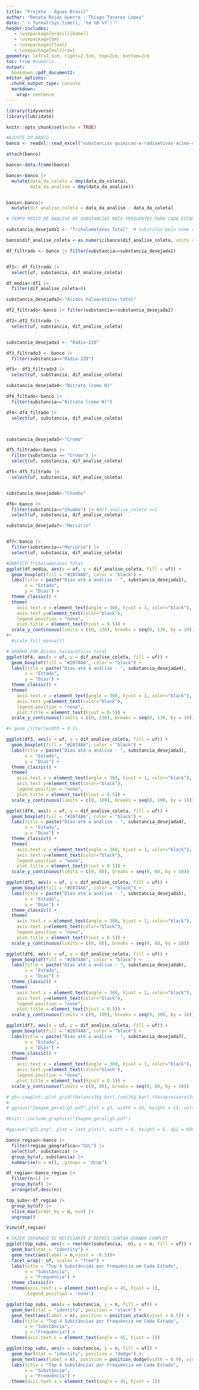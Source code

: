 ```yaml
---
title: "Projeto - Águas Brasil"
author: "Renata Rojas Guerra - Thiago Tavares Lopes"
date: "`r format(Sys.time(), '%d %B %Y')`"
header-includes:
   - \usepackage[brazil]{babel}
   - \usepackage{bm}
   - \usepackage{float}
   - \usepackage{multirow}
geometry: left=2.5cm, right=2.5cm, top=2cm, bottom=2cm
toc: true #sumário
output:
  bookdown::pdf_document2:
editor_options:
  chunk_output_type: console
  markdown: 
    wrap: sentence
---
```

```r
library(tidyverse)
library(lubridate)
```

```r
knitr::opts_chunk$set(echo = TRUE)
```

```r
#AJUSTE DO BANCO
banco <- readxl::read_excel("substancias-quimicas-e-radioativas-acima-do-limite-no-brasil-2018-2020 (1).xlsx")

attach(banco)

banco<-data.frame(banco)

banco<-banco |> 
  mutate(data_da_coleta = dmy(data_da_coleta),
         data_da_analise = dmy(data_da_analise))


banco<-banco|> 
  mutate(dif_analise_coleta = data_da_analise - data_da_coleta)


```

```r
# TEMPO MEDIO DE ANALISE DE SUBSTANCIAS MAIS FREQUENTES PARA CADA ESTADO

substancia_desejada1 <- "Trihalometanos Total"  # substitua pelo nome da substância desejada

banco$dif_analise_coleta <-as.numeric(banco$dif_analise_coleta, units = "days")

df_filtrado <- banco |> filter(substancia==substancia_desejada1)


df1<- df_filtrado |> 
  select(uf, substancia, dif_analise_coleta) 

df_media<-df1 |> 
  filter(dif_analise_coleta>0)

substancia_desejada2<-"Ácidos haloacéticos total"

df2_filtrado<-banco |> filter(substancia==substancia_desejada2)

df2<-df2_filtrado |> 
  select(uf, substancia, dif_analise_coleta)


substancia_desejada3 <- "Rádio-228"

df3_filtrado3 <- banco |> 
  filter(substancia=="Rádio-228")

df3<- df3_filtrado3 |> 
  select(uf, substancia, dif_analise_coleta)

substancia_desejada4<-"Nitrato (como N)"

df4_filtado<-banco |> 
  filter(substancia=="Nitrato (como N)")

df4<-df4_filtado |> 
  select(uf, substancia, dif_analise_coleta)



substancia_desejada5<-"Cromo"

df5_filtrado<-banco |> 
  filter(substancia == "Cromo") |> 
  select(uf, substancia, dif_analise_coleta)

df5<-df5_filtrado |> 
  select(uf, substancia, dif_analise_coleta)


substancia_desejada6<-"Chumbo"

df6<-banco |> 
  filter(substancia=="Chumbo") |> #dif_analise_coleta >=1
  select(uf, substancia, dif_analise_coleta)

substancia_desejada7<-"Mercúrio"


df7<-banco |> 
  filter(substancia=="Mercúrio") |> 
  select(uf, substancia, dif_analise_coleta)

```

```r

#GRÁFICO Trihalometanos Total
ggplot(df_media, aes(x = uf, y = dif_analise_coleta, fill = uf)) +
  geom_boxplot(fill = "#2874A6", color = "black") +
  labs(title = paste("Dias até a análise - ", substancia_desejada1),
       x = "Estado",
       y = "Dias") +
  theme_classic() +
  theme(
    axis.text.x = element_text(angle = 360, hjust = 1, color="black"),
    axis.text.y=element_text(color="black"),
    legend.position = "none",
    plot.title = element_text(hjust = 0.5)) +
  scale_y_continuous(limits = c(0, 130), breaks = seq(0, 130, by = 10)) 
#+
  #scale_fill_manual()
```


```r

# GRAPHS FOR Ácidos haloacéticos total
ggplot(df4, aes(x = uf, y = dif_analise_coleta, fill = uf)) +
  geom_boxplot(fill = "#2874A6", color = "black") +
  labs(title = paste("Dias até a análise - ", substancia_desejada4),
       x = "Estado",
       y = "Dias") +
  theme_classic() +
  theme(
    axis.text.x = element_text(angle = 360, hjust = 1, color="black"),
    axis.text.y=element_text(color="black"),
    legend.position = "none",
    plot.title = element_text(hjust = 0.5)) +
  scale_y_continuous(limits = c(0, 130), breaks = seq(0, 130, by = 10)) 

#+ geom_jitter(width = 0.2)
```


```r
ggplot(df3, aes(x = uf, y = dif_analise_coleta, fill = uf)) +
  geom_boxplot(fill = "#2874A6", color = "black") +
  labs(title = paste("Dias até a análise - ", substancia_desejada3),
       x = "Estado",
       y = "Dias") +
  theme_classic() +
  theme(
    axis.text.x = element_text(angle = 360, hjust = 1, color="black"),
    axis.text.y=element_text(color="black"),
    legend.position = "none",
    plot.title = element_text(hjust = 0.5)) +
  scale_y_continuous(limits = c(0, 100), breaks = seq(0, 100, by = 10)) 
```


```r
ggplot(df4, aes(x = uf, y = dif_analise_coleta, fill = uf)) +
  geom_boxplot(fill = "#2874A6", color = "black") +
  labs(title = paste("Dias até a análise - ", substancia_desejada4),
       x = "Estado",
       y = "Dias") +
  theme_classic() +
  theme(
    axis.text.x = element_text(angle = 360, hjust = 1, color="black"),
    axis.text.y=element_text(color="black"),
    legend.position = "none",
    plot.title = element_text(hjust = 0.5)) +
  scale_y_continuous(limits = c(0, 60), breaks = seq(0, 60, by = 10))
```


```r
ggplot(df5, aes(x = uf, y = dif_analise_coleta, fill = uf)) +
  geom_boxplot(fill = "#2874A6", color = "black") +
  labs(title = paste("Dias até a análise - ", substancia_desejada5),
       x = "Estado",
       y = "Dias") +
  theme_classic() +
  theme(
    axis.text.x = element_text(angle = 360, hjust = 1, color="black"),
    axis.text.y=element_text(color="black"),
    legend.position = "none",
    plot.title = element_text(hjust = 0.5)) +
  scale_y_continuous(limits = c(0, 60), breaks = seq(0, 60, by = 10)) 
```


```r
ggplot(df6, aes(x = uf, y = dif_analise_coleta, fill = uf)) +
  geom_boxplot(fill = "#2874A6", color = "black") +
  labs(title = paste("Dias até a análise - ", substancia_desejada6),
       x = "Estado",
       y = "Dias") +
  theme_classic() +
  theme(
    axis.text.x = element_text(angle = 360, hjust = 1, color="black"),
    axis.text.y=element_text(color="black"),
    legend.position = "none",
    plot.title = element_text(hjust = 0.5)) +
  scale_y_continuous(limits = c(0, 100), breaks = seq(0, 100, by = 10)) 

```


```r
ggplot(df7, aes(x = uf, y = dif_analise_coleta, fill = uf)) +
  geom_boxplot(fill = "#2874A6", color = "black") +
  labs(title = paste("Dias até a análise - ", substancia_desejada7),
       x = "Estado",
       y = "Dias") +
  theme_classic() +
  theme(
    axis.text.x = element_text(angle = 360, hjust = 1, color="black"),
    axis.text.y=element_text(color="black"),
    legend.position = "none",
    plot.title = element_text(hjust = 0.5)) +
  scale_y_continuous(limits = c(0, 80), breaks = seq(0, 80, by = 10)) 
```


```r
# g5<-cowplot::plot_grid((balanco3$g_bar),(vmi3$g_bar),(Vasopressores3$g_bar),(bloq3$g_bar),(anticoagulantes3$g_bar),(Braden3$g_bar),ncol = 2)
# 
# ggsave("Imagem_geral/g5.pdf",plot = g5, width = 16, height = 14, units = "cm")

#knitr::include_graphics("Imagem_geral/g5.pdf")

#ggsave("gf2.png", plot = last_plot(), width = 8, height = 6, dpi = 600)

```


```r
banco_regiao<-banco |> 
  filter(regiao_geografica=="SUL") |> 
  select(uf, substancia) |> 
  group_by(uf, substancia) |> 
  summarise(n = n(), .groups = "drop") 

df_regiao<-banco_regiao |> 
  filter(n>1) |> 
  group_by(uf) |> 
  arrange(uf,desc(n))

top_subs<-df_regiao |> 
  group_by(uf) |> 
  slice_max(order_by = n, n=4) |> 
  ungroup()

View(df_regiao)
```

```r

# FAZER SEPARADO SE NECESSÁRIO E DEPOIS JUNTAR USANDO COWPLOT
ggplot(top_subs, aes(x = reorder(substancia, -n), y = n, fill = uf)) +
  geom_bar(stat = "identity") +
  geom_text(aes(label = n,vjust = -0.5))+
  facet_wrap(~ uf, scales = "free") +
  labs(title = "Top 4 Substâncias por Frequência em Cada Estado",
       x = "Substância",
       y = "Frequência") +
  theme_classic()+
  theme(axis.text.x = element_text(angle = 45, hjust = 1),
        legend.position = 'none') 
```

```r
ggplot(top_subs, aes(x = substancia, y = n, fill = uf)) +
  geom_bar(stat = "identity", position = "stack") +
  geom_text(aes(label = n), position = position_stack(vjust = 0.5)) +
  labs(title = "Top 4 Substâncias por Frequência em Cada Estado",
       x = "Substância",
       y = "Frequência") +
  theme(axis.text.x = element_text(angle = 45, hjust = 1))

```


```r
ggplot(top_subs, aes(x = substancia, y = n, fill = uf)) +
  geom_bar(stat = "identity", position = "dodge") +
  geom_text(aes(label = n), position = position_dodge(width = 0.9), vjust = -0.5) +
  labs(title = "Top 4 Substâncias por Frequência em Cada Estado",
       x = "Substância",
       y = "Frequência") +
  theme(axis.text.x = element_text(angle = 45, hjust = 1))

```


